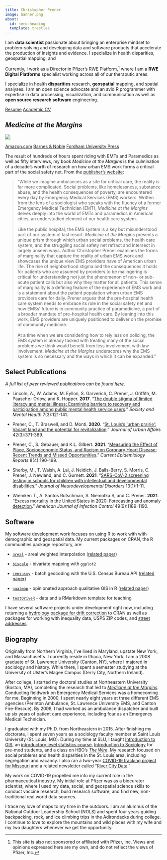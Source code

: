 ```yaml
---
title: Christopher Prener
image: banner.png
about:
  id: hero-heading
  template: trestles
---
```


::: {#hero-heading}
I am **data scientist** passionate about bringing an enterprise mindset to problem-solving and developing data and software products that accelerate the production of insights and evidence. I specialize in health disparities, geospatial mapping, and 

Currently, I work as a Director in Pfizer's RWE Platform,[^1] where I am a **RWE Digital Platforms** specialist working across all of our theraputic areas.

I specialize in health **disparities** research, **geospatial** mapping, and spatial analyses. I am an open science advocate and an avid R programmer with expertise in data processing, visualization, and communication as well as **open source research software** engineering.

::: center-buttons
[Resume](/prener_resume.pdf){.btn .btn-primary role="button"} [Academic CV](/prener_cv.pdf){.btn .btn-success role="button"}
:::
:::

[^1]: This site is also not sponsored or affiliated with Pfizer, Inc. Views and opinions expressed here are my own, and do not reflect the views of Pfizer, Inc.

## *Medicine at the Margins*

![](cover.jpg){fig-alt="Medicine at the Margins Book Cover" fig-align="center"}

::: center-buttons
[Amazon.com](https://www.amazon.com/Medicine-Margins-Workers-America-Fordham/dp/1531501079/ref=sr_1_1?crid=24MN7IRYXM89W&keywords=medicine+at+the+margins&qid=1661185584&sprefix=medicine+at+the+margins%2Caps%2C97&sr=8-1){.btn .btn-primary role="button"} [Barnes & Noble](https://www.barnesandnoble.com/w/medicine-at-the-margins-christopher-prener/1140873686;jsessionid=D513E8A884AE7FD9445C18B1CB9FD137.prodny_store02-atgap08?ean=9781531501082){.btn .btn-success role="button"} [Fordham University Press](https://www.fordhampress.com/9781531501082/medicine-at-the-margins/){.btn .btn-info role="button"}
:::

The result of hundreds of hours spent riding with EMTs and Paramedics as well as fifty interviews, my book *Medicine at the Margins* is the culmination of a decade's worth of research on how urban EMS work forms a critical part of the social safety net. From the [publisher's website](https://www.fordhampress.com/9781531501082/medicine-at-the-margins/):

> "While we imagine ambulances as a site for critical care, the reality is far more complicated. Social problems, like homelessness, substance abuse, and the health consequences of poverty, are encountered every day by Emergency Medical Services (EMS) workers. Written from the lens of a sociologist who speaks with the fluency of a former Emergency Medical Technician (EMT), *Medicine at the Margins* delves deeply into the world of EMTs and paramedics in American cities, an understudied element of our health care system.\
> \
> Like the public hospital, the EMS system is a key but misunderstood part of our system of last resort. *Medicine at the Margins* presents a unique prism through which urban social problems, the health care system, and the struggling social safety net refract and intersect in largely unseen ways. Author Christopher Prener examines the forms of marginality that capture the reality of urban EMS work and showcases the unique view EMS providers have of American urban life. The rise of neighborhood stigma and the consequences it holds for patients who are assumed by providers to be malingering is critical for understanding not just the phenomenon of non- or sub-acute patient calls but also why they matter for all patients. This sense of marginality is a defining feature of the experience of EMS work and is a statement about the patient population whom urban EMS providers care for daily. Prener argues that the pre-hospital health care system needs to embrace its role in the social safety net and how EMSs' future is in community practice of paramedicine, a port of a broader mandate of pre-hospital health care. By leaning into this work, EMS providers are uniquely positioned to deliver on the promise of community medicine.\
> \
> At a time when we are considering how to rely less on policing, the EMS system is already tasked with treating many of the social problems we think would benefit from less involvement with law involvement. *Medicine at the Margins* underscores why the EMS system is so necessary and the ways in which it can be expanded."

## Select Publications

*A full list of peer reviewed publications can be found [here](/publications.html).*

-   Lincoln, A., W. Adams, M. Eyllon, S. Garverich, C. Prener, J. Griffith, M. Paasche- Orlow, and K. Hopper. **2017**. "[The double stigma of limited literacy and mental illness: Examining barriers to recovery and participation among public mental health service users](https://doi.org/10.1177/2156869317707001)." *Society and Mental Health* 7(3):121-141.

-   Prener, C., T. Braswell, and D. Monti. **2020**. "[St. Louis's 'urban prairie': Vacant land and the potential for revitalization](https://doi.org/10.1080/07352166.2018.1474079)." *Journal of Urban Affairs* 42(3):371-389.

-   Prener, C., S. Gebauer, and K.L. Gilbert. **2021**. "[Measuring the Effect of Place, Socioeconomic Status, and Racism on Coronary Heart Disease: Recent Trends and Missed Opportunities](https://doi.org/10.1007/s40471-021-00281-6)." *Current Epidemiology Reports* 8(4):190-199.

-   Sherby, M., T. Walsh, A. Lai, J. Neidich, J. Balls-Berry, S. Morris, C. Prener, J. Newland, and C. Gurnett. **2021**. "[SARS-CoV-2 screening testing in schools for children with intellectual and developmental disabilities](https://doi.org/10.1186/s11689-021-09376-z)." *Journal of Neurodevelopmental Disorders* 13(1):1-11.

-   Wiemken T., A. Santos Rutschman, S. Niemotka S, and C. Prener. **2021**. "[Excess mortality in the United States in 2020: Forecasting and anomaly detection](https://doi.org/10.1016/j.ajic.2021.03.013)." *American Journal of Infection Control* 49(9):1189-1190.

## Software

My software development work focuses on using R to work with with demographic and geospatial data. My current packages on CRAN, the R communities package repository, are:

-   [`areal`](https://chris-prener.github.io/areal/) - areal weighted interpolation ([related paper](https://doi.org/10.21105/joss.01221))

-   [`biscale`](https://chris-prener.github.io/biscale/) - bivariate mapping with `ggplot2`

-   [`censusxy`](https://chris-prener.github.io/censusxy/) - batch geocoding with the U.S. Census Bureau API ([related paper](https://onlinelibrary.wiley.com/doi/abs/10.1111/tgis.12741))

-   [`qualmap`](https://chris-prener.github.io/qualmap/) - opinionated approach qualitative GIS in R ([related paper](https://doi.org/10.3138/cart-2020-0030))

-   [`testDriveR`](https://chris-prener.github.io/testDriveR/) - data and a RMarkdown template for teaching

I have several software projects under development right now, including returning a [hydrology package for drift correction](https://shaughnessyar.github.io/driftR/) to CRAN as well as packages for working with inequality data, USPS ZIP codes, and [street addresses](https://slu-opengis.github.io/postmastr/).

## Biography

Originally from Northern Virginia, I've lived in Maryland, upstate New York, and Massachusetts. I currently reside in Ithaca, New York. I am a 2008 graduate of St. Lawrence University (Canton, NY), where I majored in sociology and history. While there, I spent a semester studying at the University of Ulster's Magee Campus (Derry City, Northern Ireland).

After college, I started my doctoral studies at Northeastern University (Boston, MA), completing the research that led to [*Medicine at the Margins*](/#medicine-at-the-margins). Conducting fieldwork on Emergency Medical Services was a homecoming for me. Beginning in 2000, I spent nearly eight years at three different EMS agencies (Perinton Ambulance, St. Lawrence University EMS, and Canton Fire-Rescue). By 2008, I had worked as an ambulance dispatcher and built up six years of patient care experience, including four as an Emergency Medical Technician.

I graduated with my Ph.D. from Northeastern in 2015. After finishing my doctorate, I spent seven years as a sociology faculty member at Saint Louis University (St. Louis, MO). During my time at SLU, I taught [Introduction to GIS](https://slu-soc5650.github.io/syllabus/), an [introductory level statistics course](https://slu-soc5050.github.io/syllabus/), [Introduction to Sociology](https://slu-soc1120.github.io/syllabus/) for pre-med students, and a class on HBO's [*The Wire*](/prener_the_wire.pdf). My research focused on social problems and health disparities in the St. Louis area, including segregation and vacancy. I also ran a two-year [COVID-19 tracking project for Missouri](https://slu-opengis.github.io/covid_daily_viz/) and a related newsletter called "[River City Data](https://chrisprener.substack.com)."

My work on COVID-19 propelled me into my current role in the pharmaceutical industry. My initial role at Pfizer was as a biocurator scientist, where I used my data, social, and geospatial science skills to conduct vaccine research, build research software, and find new, non-traditional real world data sources.

I trace my love of maps to my time in the outdoors. I am an alumnus of the National Outdoor Leadership School (NOLS) and spent four years guiding backpacking, rock, and ice climbing trips in the Adirondacks during college. I continue to love to explore the mountains and wild places with my wife and my two daughters whenever we get the opportunity.
